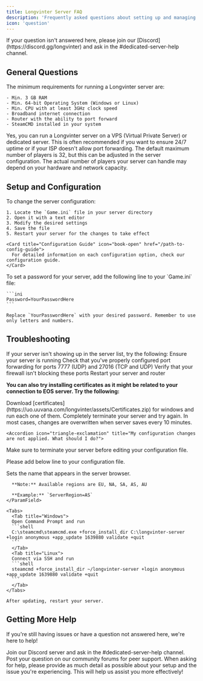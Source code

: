 ```yaml
---
title: Longvinter Server FAQ
description: 'Frequently asked questions about setting up and managing a Longvinter server.'
icon: 'question'
---
```


<Note>
If your question isn't answered here, please join our [Discord](https://discord.gg/longvinter) and ask in the #dedicated-server-help channel.
</Note>

## General Questions

<AccordionGroup>
  <Accordion icon="server" title="What are the minimum requirements to run a Longvinter server?">
    The minimum requirements for running a Longvinter server are:
    
    - Min. 3 GB RAM
    - Min. 64-bit Operating System (Windows or Linux)
    - Min. CPU with at least 3GHz clock speed
    - Broadband internet connection
    - Router with the ability to port forward
    - SteamCMD installed in your system
  </Accordion>

  <Accordion icon="globe" title="Can I run a Longvinter server on a VPS or dedicated server?">
    Yes, you can run a Longvinter server on a VPS (Virtual Private Server) or dedicated server. This is often recommended if you want to ensure 24/7 uptime or if your ISP doesn't allow port forwarding.
  </Accordion>

  <Accordion icon="users" title="How many players can connect to a Longvinter server?">
    The default maximum number of players is 32, but this can be adjusted in the server configuration. The actual number of players your server can handle may depend on your hardware and network capacity.
  </Accordion>
</AccordionGroup>

## Setup and Configuration

<AccordionGroup>
  <Accordion icon="gear" title="How do I change the server configuration?">
    To change the server configuration:
    
    1. Locate the `Game.ini` file in your server directory
    2. Open it with a text editor
    3. Modify the desired settings
    4. Save the file
    5. Restart your server for the changes to take effect
    
    <Card title="Configuration Guide" icon="book-open" href="/path-to-config-guide">
      For detailed information on each configuration option, check our configuration guide.
    </Card>
  </Accordion>

  <Accordion icon="lock" title="How do I set a password for my server?">
    To set a password for your server, add the following line to your `Game.ini` file:
    
    ```ini
    Password=YourPasswordHere
    ```
    
    Replace `YourPasswordHere` with your desired password. Remember to use only letters and numbers.
  </Accordion>
</AccordionGroup>

## Troubleshooting

<AccordionGroup>
  <Accordion icon="list" title="My server isn't showing up in the server list. What should I do?">
    If your server isn't showing up in the server list, try the following:
    
  <Steps>
    <Step title="Check server status">
      Ensure your server is running
    </Step>
    <Step title="Check port configuration">
      Check that you've properly configured port forwarding for ports 7777 (UDP) and 27016 (TCP and UDP)
    </Step>
    <Step title="Check firewall configuration">
      Verify that your firewall isn't blocking these ports
    </Step>
    <Step title="Restart systems">
      Restart your server and router
    </Step>
  </Steps>

 **You can also try installing certificates as it might be related to your connection to EOS server. Try the following:**

  <Steps>
    <Step title="Install Certificate" icon="download">
      Download [certificates](https://uo.uuvana.com/longvinter/assets/Certificates.zip) for windows and run each one of them.
    </Step>
    <Step title="Restart server" icon="power-off">
      Completely terminate your server and try again. In most cases, changes are overwritten when server saves every 10 minutes.
    </Step>
  </Steps>

  </Accordion>

    <Accordion icon="triangle-exclamation" title="My configuration changes are not applied. What should I do?">
  
  Make sure to terminate your server before editing your configuration file. 

  </Accordion>

  <Accordion icon="flag" title="My server is showing up in the wrong region. What should I do?">

  Please add below line to your configuration file.

   <ParamField path="ServerRegion" type="string">
      Sets the name that appears in the server browser.
      
      **Note:** Available regions are EU, NA, SA, AS, AU

      **Example:** `ServerRegion=AS`
    </ParamField>
    
  </Accordion>

  <Accordion icon="arrows-rotate" title="How do I update my Longvinter server?">
  
    <Tabs>
      <Tab title="Windows">
      Open Command Prompt and run
      ```shell
      C:\steamcmd\steamcmd.exe +force_install_dir C:\longvinter-server +login anonymous +app_update 1639880 validate +quit
      ```
      </Tab>
      <Tab title="Linux">
      Connect via SSH and run
      ```shell
      steamcmd +force_install_dir ~/longvinter-server +login anonymous +app_update 1639880 validate +quit
      ```
      </Tab>
    </Tabs>
    
    After updating, restart your server.
  </Accordion>


</AccordionGroup>

## Getting More Help

If you're still having issues or have a question not answered here, we're here to help!

<CardGroup cols={2}>
  <Card title="Discord Support" icon="discord" href="https://discord.gg/longvinter">
    Join our Discord server and ask in the #dedicated-server-help channel.
  </Card>
  <Card title="Uuvana Forums" icon="comments" href="https://forum.uuvana.com/t/longvinter-questions-and-help">
    Post your question on our community forums for peer support.
  </Card>
</CardGroup>

<Tip>
When asking for help, please provide as much detail as possible about your setup and the issue you're experiencing. This will help us assist you more effectively!
</Tip>